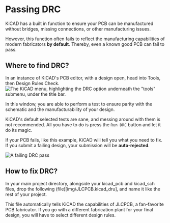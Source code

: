 # Passing DRC

KiCAD has a built in function to ensure your PCB can be manufactured without bridges, missing connections, or other manufacturing issues.

However, this function often fails to reflect the manufacturing capabilities of modern fabricators **by default**. Thereby, even a known good PCB can fail to pass.

## Where to find DRC?

In an instance of KiCAD's PCB editor, with a design open, head into Tools, then Design Rules Check.
![The KiCAD menu, highlighting the DRC option underneath the "tools" submenu, under the title bar.](tutorials\img\kicad_xOUEhjUNW0.png)

In this window, you are able to perform a test to ensure parity with the schematic and the manufacturability of your design.

KiCAD's default selected tests are sane, and messing around with them is not recommended. All you have to do is press the `Run DRC` button and let it do its magic.

If your PCB fails, like this example, KiCAD will tell you what you need to fix. If you submit a failing design, your submission will be **auto-rejected**.

![A failing DRC pass](src\app\docs\tutorials\img\kicad_OvKKx1TbyM.png)

## How to fix DRC?

In your main project directory, alongside your kicad_pcb and kicad_sch files, drop the following (file)[img\JLCPCB.kicad_dru], and name it like the rest of your project.

This file automatically tells KiCAD the capabilities of JLCPCB, a fan-favorite PCB fabricator. If you go with a different fabrication plant for your final design, you will have to select different design rules. 